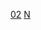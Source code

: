 {{Catnav|頁面分類|经济|各國經濟|中国经济|中国各省经济|浙江经济}}
{{Catnav|頁面分類|各種主題的頁面分類|依中国各省来作的分类|中国各省城市|浙江城市|宁波}}

{{catmore}}
[[Category:宁波|02]]
[[Category:浙江经济|N]]